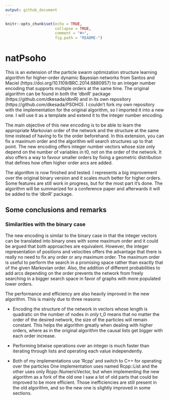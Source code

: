 ---
output: github_document
---

```{r setup, include=FALSE}
knitr::opts_chunk$set(echo = TRUE, 
                      collapse = TRUE, 
                      comment = "#>",
                      fig.path = "README-")
```

# natPsoho

This is an extension of the particle swarm optimization structure learning algorithm for higher-order dynamic Bayesian networks from Santos and Maciel (https://doi.org/10.1109/BRC.2014.6880957) to an integer number encoding that supports multiple orders at the same time. The original algorithm can be found in both the 'dbnR' package (https://github.com/dkesada/dbnR) and in its own repository (https://github.com/dkesada/PSOHO). I couldn't fork my own repository with the implementation for the original algorithm, so I imported it into a new one. I will use it as a template and extend it to the integer number encoding.

The main objective of this new encoding is to be able to learn the appropriate Markovian order of the network and the structure at the same time instead of having to fix the order beforehand. In this extension, you can fix a maximum order and the algorithm will search structures up to that point. The new encoding offers integer number vectors whose size only depend on the number of variables in t0, not on the order of the network. It also offers a way to favour smaller orders by fixing a geometric distribution that defines how often higher order arcs are added.

The algorithm is now finished and tested. I represents a big improvement over the original binary version and it scales much better for higher orders. Some features are still work in progress, but for the most part it's done. The algorithm will be summarized for a conference paper and afterwards it will be added to the 'dbnR' package.

## Some conclusions and remarks

### Similarities with the binary case

The new encoding is similar to the binary case in that the integer vectors can be translated into binary ones with some maximum order and it could be argued that both approaches are equivalent. However, the integer representation of positions and velocities offers the advantage that there is really no need to fix any order or any maximum order. The maximum order is useful to perform the search in a promising space rather than exactly that of the given Markovian order. Also, the addition of different probabilities to add arcs depending on the order prevents the network from freely searching in a bigger search space in favor of graphs with more populated lower orders.

The performance and efficiency are also heavily improved in the new algorithm. This is mainly due to three reasons:

* Encoding the structure of the network in vectors whose length is quadratic on the number of nodes in *only* t_0 means that no matter the order of the desired network, the size of the particles will remain constant. This helps the algorithm greatly when dealing with higher orders, where as in the original algorithm the causal lists get bigger with each order increase.

* Performing bitwise operations over an integer is much faster than iterating through lists and operating each value independently.  

* Both of my implementations use 'Rcpp' and switch to C++ for operating over the particles One implementation uses named Rcpp::List and the other uses only Rcpp::NumericVector, but when implementing the new algorithm as a fork of the old one I saw a lot of old parts that could be improved to be more efficient. Those inefficiencies are still present in the old algorithm, and so the new one is slightly improved in some sections.